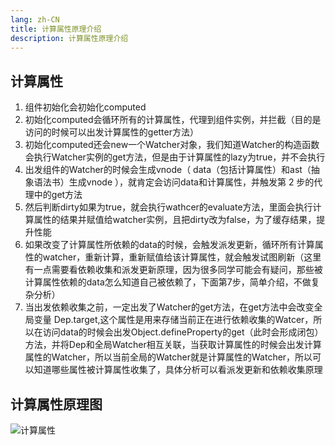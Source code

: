 ```yaml
---
lang: zh-CN
title: 计算属性原理介绍
description: 计算属性原理介绍
---
```


## 计算属性

1. 组件初始化会初始化computed
2. 初始化computed会循环所有的计算属性，代理到组件实例，并拦截（目的是访问的时候可以出发计算属性的getter方法）
3. 初始化computed还会new一个Watcher对象，我们知道Watcher的构造函数会执行Watcher实例的get方法，但是由于计算属性的lazy为true，并不会执行
4. 出发组件的Watcher的时候会生成vnode（ data（包括计算属性）和ast（抽象语法书）生成vnode ），就肯定会访问data和计算属性，并触发第 2 步的代理中的get方法
5. 然后判断dirty如果为true，就会执行wathcer的evaluate方法，里面会执行计算属性的结果并赋值给watcher实例，且把dirty改为false，为了缓存结果，提升性能
6. 如果改变了计算属性所依赖的data的时候，会触发派发更新，循环所有计算属性的watcher，重新计算，重新赋值给该计算属性，就会触发试图刷新（这里有一点需要看依赖收集和派发更新原理，因为很多同学可能会有疑问，那些被计算属性依赖的data怎么知道自己被依赖了，下面第7步，简单介绍，不做复杂分析）
7. 当出发依赖收集之前，一定出发了Watcher的get方法，在get方法中会改变全局变量 Dep.target,这个属性是用来存储当前正在进行依赖收集的Watcer，所以在访问data的时候会出发Object.defineProperty的get（此时会形成闭包）方法，并将Dep和全局Watcher相互关联，当获取计算属性的时候会出发计算属性的Watcher，所以当前全局的Watcher就是计算属性的Watcher，所以可以知道哪些属性被计算属性收集了，具体分析可以看派发更新和依赖收集原理

## 计算属性原理图

![计算属性](/vue/sourceCodeAnalysis/computed.png)
